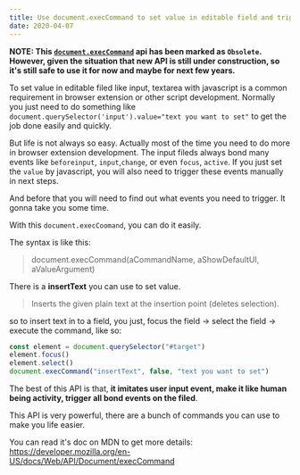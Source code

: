 ```yaml
---
title: Use document.execCommand to set value in editable field and trigger events
date: 2020-04-07
---
```



**NOTE: This [`document.execCommand`](https://developer.mozilla.org/en-US/docs/Web/API/Document/execCommand) api has been marked as `Obsolete`. However, given the situation that new API is still under construction, so it's still safe to use it for now and maybe for next few years.**

To set value in editable filed like input, textarea with javascript is a common requirement in browser extension or other script development. 
Normally you just need to do something like `document.querySelector('input').value="text you want to set"` to get the job done easily and quickly.

But life is not always so easy. Actually most of the time you need to do more in browser extension development. The input fileds always bond many events like `beforeinput`, `input`,`change`, or even `focus`, `active`. If you just set the `value` by javascript, you will also need to trigger these events manually in next steps.

And before that you will need to find out what events you need to trigger. It gonna take you some time.


With this `document.execCoomand`, you can do it easily.

The syntax is like this:
>document.execCommand(aCommandName, aShowDefaultUI, aValueArgument)

There is a **insertText** you can use to set value. 
>Inserts the given plain text at the insertion point (deletes selection).

so to insert text in to a field, you just, focus the field -> select the field -> execute the command, like so:

```javascript
const element = document.querySelector("#target")
element.focus()
element.select()
document.execCommand("insertText", false, "text you want to set")
```

The best of this API is that, **it imitates user input event, make it like human being activity, trigger all bond events on the filed**.

This API is very powerful, there are a bunch of commands you can use to make you life easier. 

You can read it's doc on MDN to get more details: https://developer.mozilla.org/en-US/docs/Web/API/Document/execCommand
